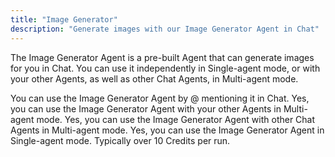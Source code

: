 ```yaml
---
title: "Image Generator"
description: "Generate images with our Image Generator Agent in Chat"
---
```


The Image Generator Agent is a pre-built Agent that can generate images for you in Chat. You can use it independently in Single-agent mode, or with your other Agents, as well as other Chat Agents, in Multi-agent mode.

<AccordionGroup>
    <Accordion title="How do I use the Image Generator Agent?">You can use the Image Generator Agent by @ mentioning it in Chat.</Accordion>
    <Accordion title="Can I use the Image Generator Agent with my other Agents?">Yes, you can use the Image Generator Agent with your other Agents in Multi-agent mode.</Accordion> 
    <Accordion title="Can I use the Image Generator Agent with other Chat Agents?">Yes, you can use the Image Generator Agent with other Chat Agents in Multi-agent mode.</Accordion>
    <Accordion title="Can I use the Image Generator Agent in Single-agent mode?">Yes, you can use the Image Generator Agent in Single-agent mode.</Accordion>
    <Accordion title="How many credits does the Image Generator Agent use?">Typically over 10 Credits per run.</Accordion>
</AccordionGroup>
